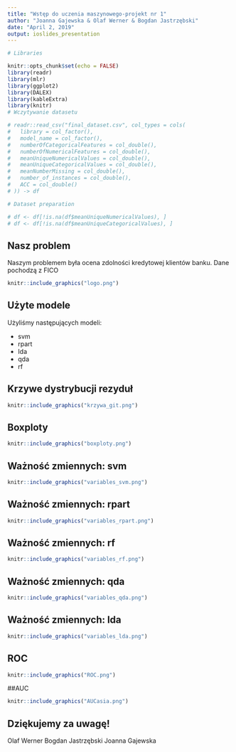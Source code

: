 ```yaml
---
title: "Wstęp do uczenia maszynowego-projekt nr 1"
author: "Joanna Gajewska & Olaf Werner & Bogdan Jastrzębski"
date: "April 2, 2019"
output: ioslides_presentation
---
```


```r
# Libraries

knitr::opts_chunk$set(echo = FALSE)
library(readr)
library(mlr)
library(ggplot2)
library(DALEX)
library(kableExtra)
library(knitr)
# Wczytywanie datasetu

# readr::read_csv("final_dataset.csv", col_types = cols(
#   library = col_factor(),
#   model_name = col_factor(),
#   numberOfCategoricalFeatures = col_double(),
#   numberOfNumericalFeatures = col_double(),
#   meanUniqueNumericalValues = col_double(),
#   meanUniqueCategoricalValues = col_double(),
#   meanNumberMissing = col_double(),
#   number_of_instances = col_double(),
#   ACC = col_double()
# )) -> df

# Dataset preparation

# df <- df[!is.na(df$meanUniqueNumericalValues), ] 
# df <- df[!is.na(df$meanUniqueCategoricalValues), ]

```

## Nasz problem

Naszym problemem była ocena zdolności kredytowej klientów banku. Dane pochodzą z FICO 

```r
knitr::include_graphics("logo.png")
```

## Użyte modele

Użyliśmy następujących modeli:

* svm
* rpart
* Ida
* qda
* rf

## Krzywe dystrybucji rezyduł

```r
knitr::include_graphics("krzywa_git.png")
```

## Boxploty

```r
knitr::include_graphics("boxploty.png")
```


## Ważność zmiennych: svm

```r
knitr::include_graphics("variables_svm.png")
```

## Ważność zmiennych: rpart

```r
knitr::include_graphics("variables_rpart.png")
```

## Ważność zmiennych: rf

```r
knitr::include_graphics("variables_rf.png")
```

## Ważność zmiennych: qda

```r
knitr::include_graphics("variables_qda.png")
```

## Ważność zmiennych: Ida

```r
knitr::include_graphics("variables_lda.png")
```

## ROC

```r
knitr::include_graphics("ROC.png")
```


##AUC

```r
knitr::include_graphics("AUCasia.png")
```



## Dziękujemy za uwagę!

Olaf Werner
Bogdan Jastrzębski
Joanna Gajewska





